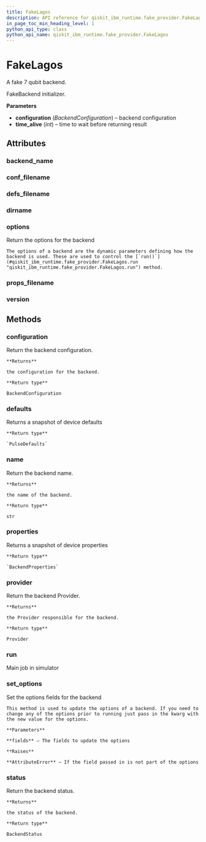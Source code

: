 ```yaml
---
title: FakeLagos
description: API reference for qiskit_ibm_runtime.fake_provider.FakeLagos
in_page_toc_min_heading_level: 1
python_api_type: class
python_api_name: qiskit_ibm_runtime.fake_provider.FakeLagos
---
```


# FakeLagos

<Class id="qiskit_ibm_runtime.fake_provider.FakeLagos" isDedicatedPage={true} github="https://github.com/Qiskit/qiskit-ibm-runtime/tree/stable/0.21/qiskit_ibm_runtime/fake_provider/backends/lagos/fake_lagos.py#L31-L38" signature="FakeLagos">
  A fake 7 qubit backend.

  FakeBackend initializer.

  **Parameters**

  *   **configuration** (*BackendConfiguration*) – backend configuration
  *   **time\_alive** (*int*) – time to wait before returning result

  ## Attributes

  ### backend\_name

  <Attribute id="qiskit_ibm_runtime.fake_provider.FakeLagos.backend_name" name="backend_name" attributeValue="'fake_lagos'" />

  ### conf\_filename

  <Attribute id="qiskit_ibm_runtime.fake_provider.FakeLagos.conf_filename" name="conf_filename" attributeValue="'conf_lagos.json'" />

  ### defs\_filename

  <Attribute id="qiskit_ibm_runtime.fake_provider.FakeLagos.defs_filename" name="defs_filename" attributeValue="'defs_lagos.json'" />

  ### dirname

  <Attribute id="qiskit_ibm_runtime.fake_provider.FakeLagos.dirname" name="dirname" attributeValue="'/home/runner/work/qiskit-ibm-runtime/qiskit-ibm-runtime/qiskit_ibm_runtime/fake_provider/backends/lagos'" />

  ### options

  <Attribute id="qiskit_ibm_runtime.fake_provider.FakeLagos.options" name="options">
    Return the options for the backend

    The options of a backend are the dynamic parameters defining how the backend is used. These are used to control the [`run()`](#qiskit_ibm_runtime.fake_provider.FakeLagos.run "qiskit_ibm_runtime.fake_provider.FakeLagos.run") method.
  </Attribute>

  ### props\_filename

  <Attribute id="qiskit_ibm_runtime.fake_provider.FakeLagos.props_filename" name="props_filename" attributeValue="'props_lagos.json'" />

  ### version

  <Attribute id="qiskit_ibm_runtime.fake_provider.FakeLagos.version" name="version" attributeValue="1" />

  ## Methods

  ### configuration

  <Function id="qiskit_ibm_runtime.fake_provider.FakeLagos.configuration" name="configuration" signature="configuration()">
    Return the backend configuration.

    **Returns**

    the configuration for the backend.

    **Return type**

    BackendConfiguration
  </Function>

  ### defaults

  <Function id="qiskit_ibm_runtime.fake_provider.FakeLagos.defaults" name="defaults" github="https://github.com/Qiskit/qiskit-ibm-runtime/tree/stable/0.21/qiskit_ibm_runtime/fake_provider/fake_pulse_backend.py#L29-L33" signature="defaults()">
    Returns a snapshot of device defaults

    **Return type**

    `PulseDefaults`
  </Function>

  ### name

  <Function id="qiskit_ibm_runtime.fake_provider.FakeLagos.name" name="name" signature="name()">
    Return the backend name.

    **Returns**

    the name of the backend.

    **Return type**

    str
  </Function>

  ### properties

  <Function id="qiskit_ibm_runtime.fake_provider.FakeLagos.properties" name="properties" github="https://github.com/Qiskit/qiskit-ibm-runtime/tree/stable/0.21/qiskit_ibm_runtime/fake_provider/fake_qasm_backend.py#L44-L48" signature="properties()">
    Returns a snapshot of device properties

    **Return type**

    `BackendProperties`
  </Function>

  ### provider

  <Function id="qiskit_ibm_runtime.fake_provider.FakeLagos.provider" name="provider" signature="provider()">
    Return the backend Provider.

    **Returns**

    the Provider responsible for the backend.

    **Return type**

    Provider
  </Function>

  ### run

  <Function id="qiskit_ibm_runtime.fake_provider.FakeLagos.run" name="run" github="https://github.com/Qiskit/qiskit-ibm-runtime/tree/stable/0.21/qiskit_ibm_runtime/fake_provider/fake_backend.py#L545-L574" signature="run(run_input, **kwargs)">
    Main job in simulator
  </Function>

  ### set\_options

  <Function id="qiskit_ibm_runtime.fake_provider.FakeLagos.set_options" name="set_options" signature="set_options(**fields)">
    Set the options fields for the backend

    This method is used to update the options of a backend. If you need to change any of the options prior to running just pass in the kwarg with the new value for the options.

    **Parameters**

    **fields** – The fields to update the options

    **Raises**

    **AttributeError** – If the field passed in is not part of the options
  </Function>

  ### status

  <Function id="qiskit_ibm_runtime.fake_provider.FakeLagos.status" name="status" signature="status()">
    Return the backend status.

    **Returns**

    the status of the backend.

    **Return type**

    BackendStatus
  </Function>
</Class>

